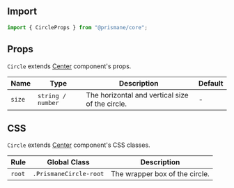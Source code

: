 ## Import

```js
import { CircleProps } from "@prismane/core";
```

## Props

`Circle` extends [Center](/docs/components-api/center-api) component's props.

| Name   | Type              | Description                                     | Default |
| ------ | ----------------- | ----------------------------------------------- | ------- |
| `size` | `string / number` | The horizontal and vertical size of the circle. | -       |

## CSS

`Circle` extends [Center](/docs/components-api/center-api) component's CSS classes.

| Rule   | Global Class           | Description                    |
| ------ | ---------------------- | ------------------------------ |
| `root` | `.PrismaneCircle-root` | The wrapper box of the circle. |
